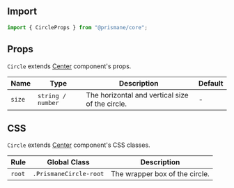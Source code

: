 ## Import

```js
import { CircleProps } from "@prismane/core";
```

## Props

`Circle` extends [Center](/docs/components-api/center-api) component's props.

| Name   | Type              | Description                                     | Default |
| ------ | ----------------- | ----------------------------------------------- | ------- |
| `size` | `string / number` | The horizontal and vertical size of the circle. | -       |

## CSS

`Circle` extends [Center](/docs/components-api/center-api) component's CSS classes.

| Rule   | Global Class           | Description                    |
| ------ | ---------------------- | ------------------------------ |
| `root` | `.PrismaneCircle-root` | The wrapper box of the circle. |
